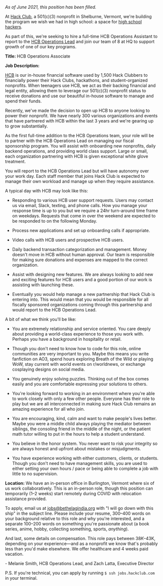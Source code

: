 _As of June 2021, this position has been filled._

At [Hack Club](https://hackclub.com), a 501(c)(3) nonprofit in Shelburne, Vermont, we're building the program we wish we had in high school: a space for [high school hackers](https://en.wikipedia.org/wiki/Hacker_ethic).

As part of this, we're seeking to hire a full-time HCB Operations Assistant to report to the [HCB Operations Lead](https://hackclub.com/jobs/hcb-ops-lead/) and join our team of 8 at HQ to support growth of one of our key programs.

**Title:** HCB Operations Associate

**Job Description:**

[HCB](https://medium.com/hackclub/hack-club-bank-is-now-live-for-everyone-including-you-884f7f54836f) is our in-house financial software used by 1,500 Hack Clubbers to financially power their Hack Clubs, hackathons, and student-organized nonprofits. When teenagers use HCB, we act as their backing financial and legal entity, allowing them to leverage our 501(c)(3) nonprofit status to receive donations and use our beautiful in-house software to manage and spend their funds.

Recently, we've made the decision to open up HCB to anyone looking to power their nonprofit. We have nearly 300 various organizations and events that have partnered with HCB within the last 3 years and we're gearing up to grow substantially.

As the first full-time addition to the HCB Operations team, your role will be to partner with the HCB Operations Lead on managing our fiscal sponsorship program. You will assist with onboarding new nonprofits, daily backend operations, and providing world class support. Large or small, each organization partnering with HCB is given exceptional white glove treatment.

You will report to the HCB Operations Lead but will have autonomy over your work day. Each staff member that joins Hack Club is expected to manage their own workload and manage up when they require assistance.

A typical day with HCB may look like this:

- Responding to various HCB user support requests. Users may contact us via email, Slack, texting, and phone calls. How you manage your response time is up to you but we require a 24hr turn-around time frame on weekdays. Requests that come in over the weekend are expected to be responded to on the following Monday.

- Process new applications and set up onboarding calls if appropriate.

- Video calls with HCB users and prospective HCB users.

- Daily backend transaction categorization and management. Money doesn't move in HCB without human approval. Our team is responsible for making sure donations and expenses are mapped to the correct organization.

- Assist with designing new features. We are always looking to add new and exciting features for HCB users and a good portion of our work is assisting with launching these.

- Eventually you would help manage a new partnership that Hack Club is entering into. This would mean that you would be responsible for all fiscally sponsored organizations coming through this partnership and would report to the HCB Operations Lead.

A bit of what we think you'll be like:

- You are extremely relationship and service oriented. You care deeply about providing a world-class experience to those you work with. Perhaps you have a background in hospitality or retail.

- Though you don't need to know how to code for this role, online communities are very important to you. Maybe this means you write fanfiction on AO3, spend hours exploring Breath of the Wild or playing WoW, stay current with world events on r/worldnews, or exchange cosplaying designs on social media.

- You genuinely enjoy solving puzzles. Thinking out of the box comes easily and you are comfortable expressing your solutions to others.

- You're looking forward to working in an environment where you're able to work closely with only a few other people. Everyone has their role to play but we are all interconnected in making sure Hack Club remains an amazing experience for all who join.

- You are encouraging, kind, calm and want to make people's lives better. Maybe you were a middle child always playing the mediator between siblings, the consoling friend in the middle of the night, or the patient math tutor willing to put in the hours to help a student understand.

- You believe in the honor system. You never want to risk your integrity so are always honest and upfront about mistakes or misjudgments.

- You have experience working with either customers, clients, or students. Though you don't need to have management skills, you are used to either setting your own hours / pace or being able to complete a job with little to no supervision.

**Location:** We have an in-person office in Burlington, Vermont where six of us work collaboratively. This is an in-person role, though this position can temporarily (1–2 weeks) start remotely during COVID with relocation assistance provided.

To apply, email us at <jobs@bethelagindia.org> with "I will go down with this ship" in the subject line. Please include your resume, 300–400 words on your background relative to this role and why you're interested, and a separate 100–200 words on something you're passionate about (a book series, anime, hobby, collecting something, sports, _anything_).

And last, some details on compensation. This role pays between $38K–$43K, depending on your experience—and as a nonprofit we know that's probably less than you'd make elsewhere. We offer healthcare and 4 weeks paid vacation.

\- Melanie Smith, HCB Operations Lead, and Zach Latta, Executive Director

P.S. If you're technical, you can apply by running `$ ssh jobs.hackclub.com` in your terminal.
